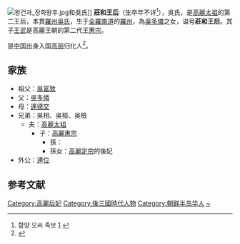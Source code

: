 [[File:왕건과_장화왕후.jpg|thumb]]和吳氏]]
'''莊和王后'''（生卒年不详<ref>함양 오씨 족보 [http://blog.daum.net/ots6053/8903583] {{Wayback|url=http://blog.daum.net/ots6053/8903583 |date=20140222153548 }}</ref>），吳氏，是[[高麗|高麗]][[高麗太祖|太祖]]的第二王后，本貫[[羅州吳氏|羅州吳氏]]，生于[[全羅南道|全羅南道]]的[[羅州市|羅州]]，為[[吳多憐|吳多憐]]之女，谥号'''莊和王后'''。其子[[王武|王武]]是高麗王朝的第二代王[[高麗惠宗|惠宗]]。

是[[中国|中国]]出身入国[[高麗_(918年－1392年)|高丽]]归化人<ref>{{Cite book|1=|author=|date=2013-10-15|title=김성회의 뿌리를 찾아서 〈59〉 오씨（呉氏）、해주오씨|publisher=[[世界日報|世界日報]]（{{tsl|ko|세계일보|}}）|url=http://www.segye.com/content/html/2013/10/15/20131015006857.html|accessdate=|ref={{Harvid|世界日報|2013}}|deadurl=yes|archiveurl=https://web.archive.org/web/20131015223544/http://www.segye.com/content/html/2013/10/15/20131015006857.html|archivedate=2013-10-15}}</ref>。

== 家族 ==
*祖父：[[吳富敦|吳富敦]]
*父：[[吳多憐|吳多憐]]
*母：[[連德交|連德交]]
*兄弟：吳相、吳桓、吳檢
** 夫：[[高麗太祖|高麗太祖]]
*** 子：[[高麗惠宗|高麗惠宗]]
**** 孫：
**** 孫女：[[高麗定宗|高麗定宗]]的後妃
*外公：[[連位|連位]]

==参考文献==
<div class="references-small">
<references></references>
</div>

{{高麗王后}}

[[Category:高麗后妃|Category:高麗后妃]]
[[Category:後三國時代人物|Category:後三國時代人物]]
[[Category:朝鲜半岛华人|Category:朝鲜半岛华人]]
[[Category:吴姓|~]]